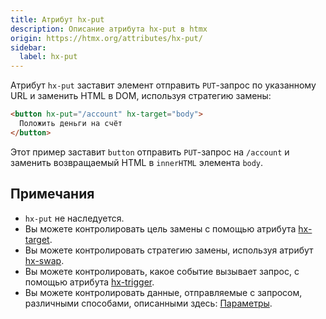 ```yaml
---
title: Атрибут hx-put
description: Описание атрибута hx-put в htmx
origin: https://htmx.org/attributes/hx-put/
sidebar:
  label: hx-put
---
```


Атрибут `hx-put` заставит элемент отправить `PUT`-запрос по указанному URL и заменить HTML в DOM, используя стратегию замены:

```html wrap
<button hx-put="/account" hx-target="body">
  Положить деньги на счёт
</button>
```

Этот пример заставит `button` отправить `PUT`-запрос на `/account` и заменить возвращаемый HTML в `innerHTML` элемента `body`.

## Примечания

- `hx-put` не наследуется.
- Вы можете контролировать цель замены с помощью атрибута [hx-target](../hx-target).
- Вы можете контролировать стратегию замены, используя атрибут [hx-swap](../hx-swap).
- Вы можете контролировать, какое событие вызывает запрос, с помощью атрибута [hx-trigger](../hx-trigger).
- Вы можете контролировать данные, отправляемые с запросом, различными способами, описанными здесь: [Параметры](/parameters).
